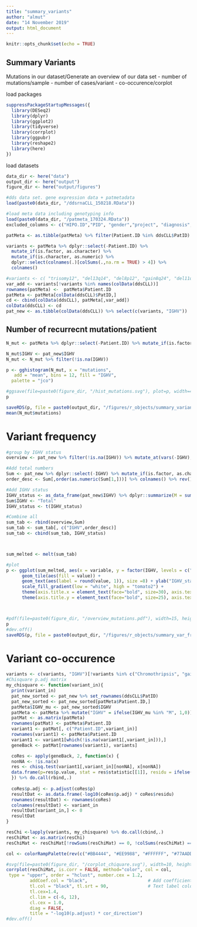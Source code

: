 ```yaml
---
title: "summary_variants"
author: "almut"
date: "14 November 2019"
output: html_document
---
```


```r
knitr::opts_chunk$set(echo = TRUE)
```

## Summary Variants

Mutations in our dataset/Generate an overview of our data set
- number of mutations/sample
- number of cases/variant
- co-occurence/corplot

load packages
```r
suppressPackageStartupMessages({
  library(DESeq2)
  library(dplyr)
  library(ggplot2)
  library(tidyverse)
  library(corrplot)
  library(ggpubr)
  library(reshape2)
  library(here)
})
```


load datasets
```r
data_dir <- here("data")
output_dir <- here("output")
figure_dir <- here("output/figures")

#dds data set. gene expression data + patmetadata
load(paste0(data_dir, "/ddsrnaCLL_150218.RData"))

#load meta data including genotyping info
load(paste0(data_dir, "/patmeta_170324.RData"))
excluded_columns <- c("HIPO.ID","PID", "gender","project", "diagnosis", "date.of.diagnosis", "treatment", "date.of.first.treatment", "IGHV.status","Methylation_Cluster")

patMeta <- as.tibble(patMeta) %>% filter(Patient.ID %in% ddsCLL$PatID) %>% dplyr::select(-one_of(excluded_columns))

variants <- patMeta %>% dplyr::select(-Patient.ID) %>% 
  mutate_if(is.factor, as.character) %>% 
  mutate_if(is.character, as.numeric) %>% 
  dplyr::select(colnames(.)[colSums(.,na.rm = TRUE) > 4]) %>% 
  colnames()

#variants <- c( "trisomy12", "del13q14", "del8p12", "gain8q24", "del11q22.3", "del17p13", "BRAF", "NOTCH1", "SF3B1","TP53", "ATM", "MED12", "IGHV")
var_add <- variants[!variants %in% names(colData(ddsCLL))] 
rownames(patMeta) <-  patMeta$Patient.ID
patMeta <- patMeta[colData(ddsCLL)$PatID,]
cd <- cbind(colData(ddsCLL), patMeta[,var_add])
colData(ddsCLL) <- cd
pat_new <- as.tibble(colData(ddsCLL)) %>% select(c(variants, "IGHV"))

```


## Number of recurrecnt mutations/patient

```r
N_mut <- patMeta %>% dplyr::select(-Patient.ID) %>% mutate_if(is.factor, as.character) %>% mutate_if(is.character, as.numeric) %>% mutate(mutations=rowSums(.,na.rm = TRUE))

N_mut$IGHV <- pat_new$IGHV
N_mut <- N_mut %>% filter(!is.na(IGHV))

p <- gghistogram(N_mut, x = "mutations",
   add = "mean", bins = 12, fill = "IGHV",
  palette = "jco")

#ggsave(file=paste0(figure_dir, "/hist_mutations.svg"), plot=p, width=4, height=3)
p

saveRDS(p, file = paste0(output_dir, "/figures/r_objects/summary_variant_patient.rds"))
mean(N_mut$mutations)
```


# Variant frequency

```r

#group by IGHV status
overview <- pat_new %>% filter(!is.na(IGHV)) %>% mutate_at(vars(-IGHV), as.character) %>% mutate_at(vars(-IGHV), as.numeric) %>% dplyr::group_by(IGHV) %>% dplyr::summarize_if(is.numeric, sum, na.rm =T) 

#Add total numbers 
Sum <- pat_new %>% dplyr::select(-IGHV) %>% mutate_if(is.factor, as.character) %>% mutate_if(is.character, as.numeric) %>% summarize_if(is.numeric, sum, na.rm =T)
order_desc <- Sum[,order(as.numeric(Sum[1,]))] %>% colnames() %>% rev()

#Add IGHV status
IGHV_status <- as_data_frame(pat_new$IGHV) %>% dplyr::summarize(M = sum(value %in% "M"), U = sum(value %in% "U"), Total = n() -1)
Sum$IGHV <- "Total"
IGHV_status <- t(IGHV_status)

#Combine all
sum_tab <- rbind(overview,Sum)
sum_tab <- sum_tab[, c("IGHV",order_desc)]
sum_tab <- cbind(sum_tab, IGHV_status)



sum_melted <- melt(sum_tab)

#plot
p <- ggplot(sum_melted, aes(x = variable, y = factor(IGHV, levels = c("Total", "M", "U")))) +  
      geom_tile(aes(fill = value)) + 
      geom_text(aes(label = round(value, 1)), size =8) + ylab("IGHV_status") +
      scale_fill_gradient(low = "white", high = "tomato2") + 
      theme(axis.title.x = element_text(face="bold", size=30), axis.text.x=element_text(size=25, angle = 90)) + 
      theme(axis.title.y = element_text(face="bold", size=25), axis.text.y= element_text(size=20))



#pdf(file=paste0(figure_dir, "/overview_mutations.pdf"), width=15, height=5)
p
#dev.off()
saveRDS(p, file = paste0(output_dir, "/figures/r_objects/summary_var_freq_IGHV.rds"))
```



# Variant co-occurence

```r
variants <- c(variants, "IGHV")[!variants %in% c("Chromothripsis", "gain14q32")]
#Chisquare p.adj matrix
my_chisquare <- function(variant_in){
  print(variant_in)
  pat_new_sorted <- pat_new %>% set_rownames(ddsCLL$PatID)
  pat_new_sorted <- pat_new_sorted[patMeta$Patient.ID,]
  patMeta$IGHV_mu <- pat_new_sorted$IGHV
  patMeta <- patMeta %>% mutate("IGHV" = ifelse(IGHV_mu %in% "M", 1,0))
  patMat <- as.matrix(patMeta)
  rownames(patMat) <- patMeta$Patient.ID
  variant1 <- patMat[, c("Patient.ID",variant_in)]
  rownames(variant1) <- patMeta$Patient.ID
  variant1 <- variant1[which(!is.na(variant1[,variant_in])),]
  geneBack <- patMat[rownames(variant1), variants]

  coRes <- apply(geneBack, 2, function(x) {
  nonNA <- !is.na(x)
  res <- chisq.test(variant1[,variant_in][nonNA], x[nonNA])
  data.frame(p=res$p.value, stat = res$statistic[[1]], residu = ifelse(res$residuals[1] > 0, 1, -1))
  }) %>% do.call(rbind,.)
  
  coRes$p.adj <- p.adjust(coRes$p)
  resultDat <- as.data.frame(-log10(coRes$p.adj) * coRes$residu)
  rownames(resultDat) <- rownames(coRes)
  colnames(resultDat) <- variant_in
  resultDat[variant_in,] <- 0
  resultDat
}

resChi <-lapply(variants, my_chisquare) %>% do.call(cbind,.)
resChiMat <- as.matrix(resChi)
resChiMat <- resChiMat[!rowSums(resChiMat) == 0, !colSums(resChiMat) == 0]

col <- colorRampPalette(rev(c("#BB4444", "#EE9988", "#FFFFFF", "#77AADD", "#4477AA")))(50)

#svg(file=paste0(figure_dir, "/corplot_chiquare.svg"), width=10, height=10)
corrplot(resChiMat, is.corr = FALSE, method="color", col = col,
 type = "upper", order = "hclust", number.cex = 1.2,
         addCoef.col = "black",                       # Add coefficient of correlation
         tl.col = "black", tl.srt = 90,               # Text label color and rotation
         tl.cex=1.4,
         cl.lim = c(-6, 12),
         cl.cex = 1.0,
         diag = FALSE,
         title = "-log10(p.adjust) * cor_direction")
#dev.off()


```
